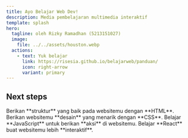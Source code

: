 ```yaml
---
title: Ayo Belajar Web Dev!
description: Media pembelajaran multimedia interaktif
template: splash
hero:
  tagline: oleh Rizky Ramadhan (5213151027)
  image:
    file: ../../assets/houston.webp
  actions:
    - text: Yuk belajar
      link: https://risesia.github.io/belajarweb/panduan/
      icon: right-arrow
      variant: primary
---
```



## Next steps

<CardGrid stagger>
	<Card title="Belajar HTML" icon="pencil">
		Berikan **struktur** yang baik pada websitemu dengan **HTML**.
	</Card>
	<Card title="Belajar CSS" icon="add-document">
		Berikan websitemu **desain** yang menarik dengan **CSS**.
	</Card>
	<Card title="Belajar JavaScript" icon="setting">
		Belajar **JavaScript** untuk berikan **aksi** di websitemu.
	</Card>
	<Card title="Belajar React" icon="open-book">
		Belajar **React** buat websitemu lebih **interaktif**.
	</Card>
</CardGrid>

